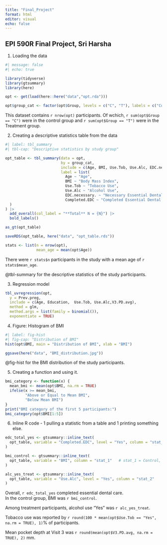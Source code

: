 ```yaml
---
title: "Final_Project"
format: html
editor: visual
echo: false
---
```

## EPI 590R Final Project, Sri Harsha 

1. Loading the data

```r
#| message: false
#| echo: true

library(tidyverse)
library(gtsummary)
library(here)

opt <- get(load(here::here("data","opt.rda")))

opt$group_cat <- factor(opt$Group, levels = c("C", "T"), labels = c("Control", "Treatment"))

```
This dataset contains `r nrow(opt)` participants. Of wchich, `r sum(opt$Group == "C")` were in the control group and `r sum(opt$Group == "T")` were in the Treatment group.

2. Creating a descriptive statistics table from the  data
```r
#| label: tbl_summary
#| tbl-cap: "Descriptive statistics by study group"

opt_table <- tbl_summary(data = opt,
                         by = group_cat,
                         include = c(Age, BMI, Use.Tob, Use.Alc, EDC.necessary., Completed.EDC),
                         label = list(
                           Age ~ "Age",
                           BMI ~ "Body Mass Index",
                           Use.Tob ~ "Tobacco Use",
                           Use.Alc ~ "Alcohol Use",
                           EDC.necessary. ~ "Necessary Essential Dental Care",
                           Completed.EDC ~ "Completed Essential Dental Care"
  )
) |>
  add_overall(col_label = "**Total** N = {N}") |>
  bold_labels()

as_gt(opt_table)

saveRDS(opt_table, here("data", "opt_table.rds"))

```

```r
stats <- list(n = nrow(opt),
              mean_age = mean(opt$Age))
```
There were `r stats$n` participants in the study with a mean age of `r stats$mean_age`.

@tbl-summary for the descriptive statistics of the study participants.

3. Regression model
```r
tbl_uvregression(opt, 
  y = Prev.preg,
  include = c(Age, Education,  Use.Tob, Use.Alc,V3.PD.avg),
  method = glm,
  method.args = list(family = binomial()),
  exponentiate = TRUE)
```

4.  Figure: Histogram of BMI
```r
#| label: fig-hist
#| fig-cap: "Distribution of BMI"
hist(opt$BMI, main = "Distribution of BMI", xlab = "BMI")

ggsave(here("data", "BMI_distribution.jpg"))

```
@fig-hist for the BMI distribution of the study participants.

5. Creating a function and using it.
```r
bmi_category <- function(x) {
  mean_bmi <- mean(opt$BMI, na.rm = TRUE)
  ifelse(x >= mean_bmi, 
         "Above or Equal to Mean BMI", 
         "Below Mean BMI")
}
print("BMI category of the first 5 participants:")
bmi_category(opt$BMI[1:5])
```


6. Inline R code - 1 pulling a statistic from a table and 1 printing something else. 

```r
edc_total_yes <- gtsummary::inline_text(
  opt_table, variable = "Completed.EDC", level = "Yes", column = "stat_0"
)

bmi_control <- gtsummary::inline_text(
  opt_table, variable = "BMI", column = "stat_1"   # stat_1 = Control, stat_2 = Treatment
)

alc_yes_treat <- gtsummary::inline_text(
  opt_table, variable = "Use.Alc", level = "Yes", column = "stat_2"
)

```
Overall, `r edc_total_yes` completed essential dental care.  
In the control group, BMI was `r bmi_control`.  

Among treatment participants, alcohol use “Yes” was `r alc_yes_treat`.

Tobacco use was reported by `r round(100 * mean(opt$Use.Tob == "Yes", na.rm = TRUE), 1)`% of participants.

Mean pocket depth at Visit 3 was `r round(mean(opt$V3.PD.avg, na.rm = TRUE), 2)` mm.
